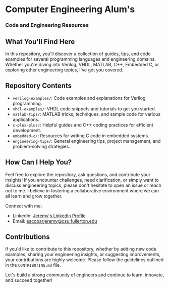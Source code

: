 # Computer Engineering Alum's 
### Code and Engineering Resources

## What You'll Find Here

In this repository, you'll discover a collection of guides, tips, and code examples for several programming languages and engineering domains. Whether you're diving into Verilog, VHDL, MATLAB, C++, Embedded C, or exploring other engineering topics, I've got you covered.

## Repository Contents

- `verilog-examples/`: Code examples and explanations for Verilog programming.
- `vhdl-examples/`: VHDL code snippets and tutorials to get you started.
- `matlab-tips/`: MATLAB tricks, techniques, and sample code for various applications.
- `c-plus-plus/`: Helpful guides and C++ coding practices for efficient development.
- `embedded-c/`: Resources for writing C code in embedded systems.
- `engineering-tips/`: General engineering tips, project management, and problem-solving strategies.

## How Can I Help You?

Feel free to explore the repository, ask questions, and contribute your insights! If you encounter challenges, need clarification, or simply want to discuss engineering topics, please don't hesitate to open an issue or reach out to me. I believe in fostering a collaborative environment where we can all learn and grow together.

Connect with me:
- LinkedIn: [Jeremy's LinkedIn Profile](https://www.linkedin.com/in/jeremyescobar)
- Email: escobarjeremy@csu.fullerton.edu

## Contributions

If you'd like to contribute to this repository, whether by adding new code examples, sharing your engineering insights, or suggesting improvements, your contributions are highly welcome. Please follow the guidelines outlined in the `CONTRIBUTING.md` file.

Let's build a strong community of engineers and continue to learn, innovate, and succeed together!

